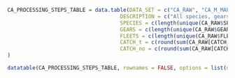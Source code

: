 ```r
CA_PROCESSING_STEPS_TABLE = data.table(DATA_SET = c("CA_RAW", "CA_M_MAPPED_SPECIES", "CA_M_MAPPED_SPECIES_GEAR", "CA_M_MAPPED_SPECIES_GEAR_FLEET", "CA"), 
                                    DESCRIPTION = c("All species, gears, and fleets", "Species mapped to the ASFIS code list", "Gears mapped to the ISSCFG code list", "Fleets mapped to the FIRMS fleet code list", "Filter on GTA species occurring in the Indian Ocean and spatio-temporal resolution"), 
                                    SPECIES = c(length(unique(CA_RAW$SPECIES_CODE)), length(unique(CA_M_MAPPED_SPECIES$species)), length(unique(CA_M_MAPPED_SPECIES_GEAR$species)), length(unique(CA_M_MAPPED_SPECIES_GEAR_FLEET$species)), length(unique(CA$species))), 
                                    GEARS = c(length(unique(CA_RAW$GEAR_CODE)), length(unique(CA_M_MAPPED_SPECIES$GEAR_CODE)), length(unique(CA_M_MAPPED_SPECIES_GEAR$gear_type)), length(unique(CA_M_MAPPED_SPECIES_GEAR_FLEET$gear_type)), length(unique(CA$gear_type))), 
                                    FLEETS = c(length(unique(CA_RAW$FLEET_CODE)), length(unique(CA_M_MAPPED_SPECIES$FLEET_CODE)), length(unique(CA_M_MAPPED_SPECIES_GEAR$FLEET_CODE)),  length(unique(CA_M_MAPPED_SPECIES_GEAR_FLEET$fleet)), length(unique(CA$fleet))), 
                                    CATCH_t = c(round(sum(CA_RAW[CATCH_UNIT_CODE == "t", CATCH])), round(sum(CA_M_MAPPED_SPECIES[CATCH_UNIT_CODE == "t", CATCH])), round(sum(CA_M_MAPPED_SPECIES_GEAR[CATCH_UNIT_CODE == "t", CATCH])), round(sum(CA_M_MAPPED_SPECIES_GEAR_FLEET[CATCH_UNIT_CODE == "t", CATCH])), round(sum(CA[CATCH_UNIT_CODE == "t", CATCH]))),
                                    CATCH_no = c(round(sum(CA_RAW[CATCH_UNIT_CODE == "no", CATCH])), round(sum(CA_M_MAPPED_SPECIES[CATCH_UNIT_CODE == "no", CATCH])), round(sum(CA_M_MAPPED_SPECIES_GEAR[CATCH_UNIT_CODE == "no", CATCH])), round(sum(CA_M_MAPPED_SPECIES_GEAR_FLEET[CATCH_UNIT_CODE == "no", CATCH])), round(sum(CA[CATCH_UNIT_CODE == "no", CATCH])))
)
```

```r
datatable(CA_PROCESSING_STEPS_TABLE, rownames = FALSE, options = list(dom = 't')) %>% formatRound(c("CATCH_t", "CATCH_no"), digits = 0) %>% formatStyle(c("CATCH_t", "CATCH_no"), `text-align` = "right")
```
